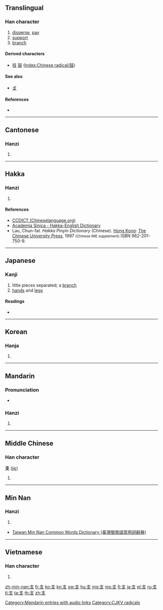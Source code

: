 {{also|攴|枝}}
==Translingual==
{{stroke order|strokes=4}}
{{stroke order|type=animate}}

===Han character===
{{Han char|rn=65|rad=支|as=00|sn=4|four=4040<sub>7</sub>|canj=十水 (JE)}}

# [[disperse]], [[pay]]
# [[support]]
# [[branch]]

====Derived characters====
* [[技]] [[鼓]] ([[Index:Chinese radical/鼓]])

====See also====
* [[攴]] {{qualifier|graphically similar, appears as variant, as in [[鼓]], [[鼔]]}}

====References====
* {{Han ref|kx=0467.010|dkj=13061|dj=0814.130|hdz=21327.140|uh=652F|ud=25903|bh=A4E4|bd=42212}}

----

==Cantonese==

===Hanzi===
{{yue-hanzi|jyut=|y=ji1}}

# {{defn|lang=yue|sort=支00}}

----

==Hakka==

===Hanzi===
{{hak-hanzi|poj=chi|gd=tje<sup>1</sup> [Meixian], ki<sup>1</sup>, chi<sup>1</sup> [Hailu], ki<sup>1</sup>, tsii<sup>1</sup> [Siyan]|hpy=zi1}}

# {{defn|lang=hak|sort=支00}}

====References====
*[http://www.chinalanguage.com/dictionaries/?mode=view&view=chardict&query=%E6%94%AF CCDICT (Chineselanguage.org)]
*[http://minhakka.ling.sinica.edu.tw/bkg/hakyin/search.php?DETAIL=1&LIMIT=id=1116&dbname=su_tian_1&graph=2 Academia Sinica - Hakka-English Dictionary]
*Lau, Chun-fat. ''Hakka Pinyin Dictionary'' (Chinese). [[Hong Kong]]: [[w:Chinese University of Hong Kong|The Chinese University Press]], 1997 <small>(Chinese IME supplement)</small> ISBN 962-201-750-9.

----

==Japanese==

===Kanji===
{{ja-kanji|grade=5|rs=支00}}

# little pieces separated; a [[branch]]
# [[hand|hands]] and [[leg|legs]]

====Readings====
* {{ja-readings|on=[[し]] (shi)|kun=[[ささえる]] (sasaeru), [[えだ]] (eda), [[つかえる]] (tsukaeru)|nadzuke=[[えだ]] (''eda''), [[なか]] (''naka''), [[もろ]] (''moro''), [[ゆた]] (''yuta'')}}

----

==Korean==

===Hanja===
{{ko-hanja|hangeul=지|eumhun=|rv=ji|mr=chi|y=ci}}

# {{defn|lang=ko|sort=支00}}

----

==Mandarin==

===Pronunciation===
* {{audio|zh-zhī.ogg|audio}}

===Hanzi===
{{cmn-hanzi|pin=[[zhī]] ([[zhi1]])|wg=chih<sup>1</sup>}}

# {{defn|lang=cmn|sort=支00}}

[[Category:Mandarin entries with audio links]]

----

==Middle Chinese==

===Han character===
'''支''' ([[jiɛ]])

# {{defn|lang=zhx-mid|sort=支00}}

----

==Min Nan==

===Hanzi===
{{nan-hanzi|poj=tsi (tsi<sup>1</sup>), ki (ki<sup>1</sup>)}}

# {{defn|lang=nan|sort=支00}}

*[http://twblg.dict.edu.tw/holodict_new/result_detail.jsp?n_no=804&curpage=1&sample=%E6%94%AF&radiobutton=1&querytarget=1&limit=20&pagenum=1&rowcount=17 Taiwan Min Nan Common Words Dictionary (臺灣閩南語常用詞辭典)]

----

==Vietnamese==

===Han character===
{{vi-hantu|[[chi]], [[chề]], [[xê]], [[chia]], [[giê]], [[xài]]|rs=支00}}

# {{defn|lang=vi|sort=支00}}

[[Category:CJKV radicals]]

[[zh-min-nan:支]]
[[fr:支]]
[[ko:支]]
[[kn:支]]
[[sw:支]]
[[hu:支]]
[[mg:支]]
[[ms:支]]
[[fj:支]]
[[ja:支]]
[[pl:支]]
[[ru:支]]
[[tl:支]]
[[ta:支]]
[[th:支]]
[[zh:支]]